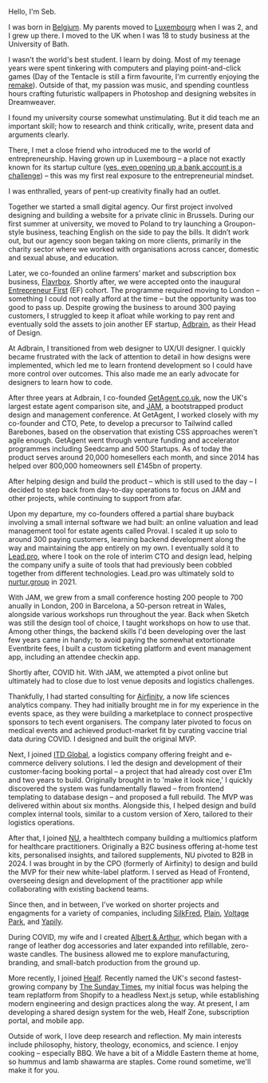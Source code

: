 Hello, I'm Seb.

I was born in [Belgium](https://www.youtube.com/watch?v=QlwHotpl9DA). My parents moved to [Luxembourg](https://www.youtube.com/watch?v=6r9Fif9BgjM) when I was 2, and I grew up there. I moved to the UK when I was 18 to study business at the University of Bath.

I wasn't the world's best student. I learn by doing. Most of my teenage years were spent tinkering with computers and playing point-and-click games (Day of the Tentacle is still a firm favourite, I'm currently enjoying the [remake](https://store.steampowered.com/app/388210/Day_of_the_Tentacle_Remastered/)). Outside of that, my passion was music, and spending countless hours crafting futuristic wallpapers in Photoshop and designing websites in Dreamweaver. 

I found my university course somewhat unstimulating. But it did teach me an important skill; how to research and think critically, write, present data and arguments clearly.

There, I met a close friend who introduced me to the world of entrepreneurship. Having grown up in Luxembourg – a place not exactly known for its startup culture ([yes, even opening up a bank account is a challenge](https://www.luxtimes.lu/businessandfinance/are-banking-hurdles-in-luxembourg-hindering-startup-growth/53698931.html)) – this was my first real exposure to the entrepreneurial mindset. 

I was enthralled, years of pent-up creativity finally had an outlet.

Together we started a small digital agency. Our first project involved designing and building a website for a private clinic in Brussels. During our first summer at university, we moved to Poland to try launching a Groupon-style business, teaching English on the side to pay the bills. It didn’t work out, but our agency soon began taking on more clients, primarily in the charity sector where we worked with organisations across cancer, domestic and sexual abuse, and education.

Later, we co-founded an online farmers’ market and subscription box business, [Flavrbox](https://www.theguardian.com/lifeandstyle/2012/nov/21/christmas-gift-ideas-food-drink). Shortly after, we were accepted onto the inaugural [Entrepreneur First](https://www.joinef.com/) (EF) cohort. The programme required moving to London – something I could not really afford at the time – but the opportunity was too good to pass up. Despite growing the business to around 300 paying customers, I struggled to keep it afloat while working to pay rent and eventually sold the assets to join another EF startup, [Adbrain](http://www.adbrain.com/), as their Head of Design.

At Adbrain, I transitioned from web designer to UX/UI designer. I quickly became frustrated with the lack of attention to detail in how designs were implemented, which led me to learn frontend development so I could have more control over outcomes. This also made me an early advocate for designers to learn how to code. 

After three years at Adbrain, I co-founded [GetAgent.co.uk](https://getagent.co.uk/), now the UK's largest estate agent comparison site, and [JAM](https://makingjam.io/), a bootstrapped product design and management conference. At GetAgent, I worked closely with my co-founder and CTO, Pete, to develop a precursor to Tailwind called Barebones, based on the observation that existing CSS approaches weren't agile enough. GetAgent went through venture funding and accelerator programmes including Seedcamp and 500 Startups. As of today the product serves around 20,000 homesellers each month, and since 2014 has helped over 800,000 homeowners sell £145bn of property.

After helping design and build the product – which is still used to the day – I decided to step back from day-to-day operations to focus on JAM and other projects, while continuing to support from afar. 

Upon my departure, my co-founders offered a partial share buyback involving a small internal software we had built: an online valuation and lead management tool for estate agents called Proval. I scaled it up solo to around 300 paying customers, learning backend development along the way and maintaining the app entirely on my own. I eventually sold it to [Lead.pro](https://lead.pro/), where I took on the role of interim CTO and design lead, helping the company unify a suite of tools that had previously been cobbled together from different technologies. Lead.pro was ultimately sold to [nurtur.group](https://nurtur.group/) in 2021.

With JAM, we grew from a small conference hosting 200 people to 700 anually in London, 200 in Barcelona, a 50-person retreat in Wales, alongside various workshops run throughout the year. Back when Sketch was still the design tool of choice, I taught workshops on how to use that. 
Among other things, the backend skills I'd been developing over the last few years came in handy; to avoid paying the somewhat extortionate Eventbrite fees, I built a custom ticketing platform and event management app, including an attendee checkin app.

Shortly after, COVID hit. With JAM, we attempted a pivot online but ultimately had to close due to lost venue deposits and logistics challenges. 

Thankfully, I had started consulting for [Airfinity](https://www.airfinity.com/), a now life sciences analytics company. They had initially brought me in for my experience in the events space, as they were building a marketplace to connect prospective sponsors to tech event organisers. The company later pivoted to focus on medical events and achieved product-market fit by curating vaccine trial data during COVID. I designed and built the original MVP.

Next, I joined [ITD Global](https://www.itdglobal.com/), a logistics company offering freight and e-commerce delivery solutions. I led the design and development of their customer-facing booking portal – a project that had already cost over £1m and two years to build. Originally brought in to 'make it look nice,' I quickly discovered the system was fundamentally flawed – from frontend templating to database design – and proposed a full rebuild. The MVP was delivered within about six months. Alongside this, I helped design and build complex internal tools, similar to a custom version of Xero, tailored to their logistics operations.

After that, I joined [NU](https://www.thenu.com/), a healthtech company building a multiomics platform for healthcare practitioners. Originally a B2C business offering at-home test kits, personalised insights, and tailored supplements, NU pivoted to B2B in 2024. I was brought in by the CPO (formerly of Airfinity) to design and build the MVP for their new white-label platform. I served as Head of Frontend, overseeing design and development of the practitioner app while collaborating with existing backend teams. 

Since then, and in between, I've worked on shorter projects and engagments for a variety of companies, including [SilkFred](https://silkfred.com/), [Plain](https://plain.com/), [Voltage Park](https://www.voltagepark.com/), and [Yapily](https://www.yapily.com/).

During COVID, my wife and I created [Albert & Arthur](https://www.albert-arthur.com/), which began with a range of leather dog accessories and later expanded into refillable, zero-waste candles. The business allowed me to explore manufacturing, branding, and small-batch production from the ground up.

More recently, I joined [Healf](https://healf.com/). Recently named the UK's second fastest-growing company by [The Sunday Times](https://www.thetimes.com/sunday-times-100-fast-growth/company-feature/article/uk-fastest-growing-companies-2025-3svtnzj3g), my initial focus was helping the team replatform from Shopify to a headless Next.js setup, while establishing modern engineering and design practices along the way. At present, I am developing a shared design system for the web, Healf Zone, subscription portal, and mobile app.

Outside of work, I love deep research and reflection. My main interests include philosophy, history, theology, economics, and science. I enjoy cooking – especially BBQ. We have a bit of a Middle Eastern theme at home, so hummus and lamb shawarma are staples. Come round sometime, we'll make it for you.


